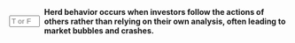 ::: {.question-block}

<form onsubmit="event.preventDefault(); checkAnswerBox('module5_tf_q12','T')" style="display: flex; align-items: center; gap: 8px;">
<input type="text" id="module5_tf_q12" name="module5_tf_q12" maxlength="1" placeholder="T or F" style="width: 55px;" data-correct-answer="T" /> 
<label for="module5_tf_q12"><strong>Herd behavior occurs when investors follow the actions of others rather than relying on their own analysis, often leading to market bubbles and crashes.</strong></label>
</form>

<div id="feedback-module5_tf_q12" class="feedback" data-status="" style="display:none;">
This is TRUE. Herding amplifies mispricings and volatility.
</div>

:::
